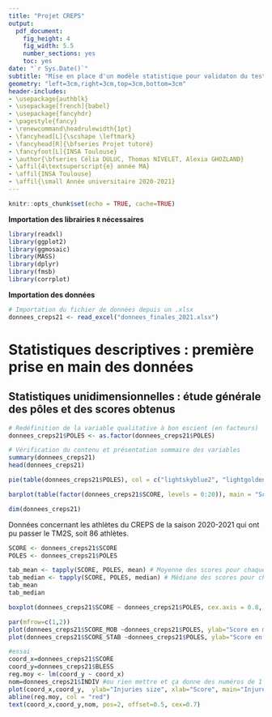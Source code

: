 ```yaml
---
title: "Projet CREPS"
output:
  pdf_document:
    fig_height: 4
    fig_width: 5.5
    number_sections: yes
    toc: yes
date: "`r Sys.Date()`"
subtitle: "Mise en place d'un modèle statistique pour validaton du testing TM2S"
geometry: "left=3cm,right=3cm,top=3cm,bottom=3cm"
header-includes:
- \usepackage{authblk}
- \usepackage[french]{babel}
- \usepackage{fancyhdr}
- \pagestyle{fancy}
- \renewcommand\headrulewidth{1pt}
- \fancyhead[L]{\scshape \leftmark}
- \fancyhead[R]{\bfseries Projet tutoré}
- \fancyfoot[L]{INSA Toulouse}
- \author{\bfseries Célia DULUC, Thomas NIVELET, Alexia GHOZLAND}
- \affil{4\textsuperscript{e} année MA}
- \affil{INSA Toulouse}
- \affil{\small Année universitaire 2020-2021}
---
```


```r
knitr::opts_chunk$set(echo = TRUE, cache=TRUE)
```

**Importation des librairies `R` nécessaires**

```r
library(readxl)
library(ggplot2)
library(ggmosaic)
library(MASS)
library(dplyr)
library(fmsb)
library(corrplot)
```

**Importation des données** 

```r
# Importation du fichier de données depuis un .xlsx
donnees_creps21 <- read_excel("donnees_finales_2021.xlsx")
```

# Statistiques descriptives : première prise en main des données
## Statistiques unidimensionnelles : étude générale des pôles et des scores obtenus

```r
# Redéfinition de la variable qualitative à bon escient (en facteurs)
donnees_creps21$POLES <- as.factor(donnees_creps21$POLES)

# Vérification du contenu et présentation sommaire des variables
summary(donnees_creps21)
head(donnees_creps21)
```
```r

pie(table(donnees_creps21$POLES), col = c("lightskyblue2", "lightgoldenrod3", "mistyrose4", "lightcoral", "mediumblue", "lightseagreen", "darkorange2", "brown4"),main = "Répartition des athlètes dans les pôles")

barplot(table(factor(donnees_creps21$SCORE, levels = 0:20)), main = "Scores obtenus - Tous pôles confondus", ylim = c(0,20), cex.names = 0.6, ylab = "Effectifs", xlab= "Score", col = heat.colors(20))

dim(donnees_creps21)
```
Données concernant les athlètes du CREPS de la saison 2020-2021 qui ont pu passer le TM2S, soit 86 athlètes.
```r
SCORE <- donnees_creps21$SCORE
POLES <- donnees_creps21$POLES

tab_mean <- tapply(SCORE, POLES, mean) # Moyenne des scores pour chaque pôle
tab_median <- tapply(SCORE, POLES, median) # Médiane des scores pour chaque pôle
tab_mean
tab_median
```
```r
boxplot(donnees_creps21$SCORE ~ donnees_creps21$POLES, cex.axis = 0.8, main = "Boxplots parallèles des scores en fonction des pôles", xlab = "Pôles", ylab = "Score")
```
```r
par(mfrow=c(1,2))
plot(donnees_creps21$SCORE_MOB ~donnees_creps21$POLES, ylab="Score en mobilité", xlab="Poles")
plot(donnees_creps21$SCORE_STAB ~donnees_creps21$POLES, ylab="Score en stabilité", xlab="Poles")
```
```r
#essai
coord_x=donnees_creps21$SCORE
coord_y=donnees_creps21$BLESS
reg.moy <- lm(coord_y ~ coord_x)
nom=donnees_creps21$INDIV #ou rien mettre et ça donne des numéros de 1 à 86 (plus propre) mais du coup on sait pas quel pôle...
plot(coord_x,coord_y,  ylab="Injuries size", xlab="Score", main="Injured percentage VS average score for each centre", cex.main=0.7)
abline(reg.moy, col = "red")
text(coord_x,coord_y,nom, pos=2, offset=0.5, cex=0.7)
```



